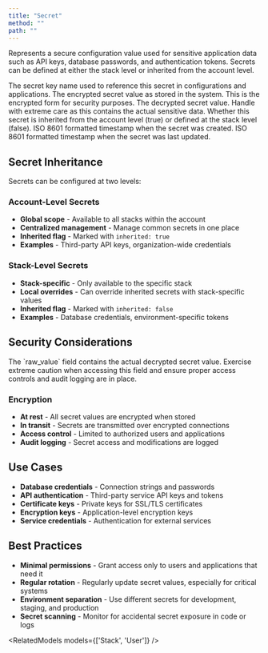 ```yaml
---
title: "Secret"
method: ""
path: ""
---
```


Represents a secure configuration value used for sensitive application data such as API keys, database passwords, and authentication tokens. Secrets can be defined at either the stack level or inherited from the account level.

<Model>
<ModelProperty name="key" type="string">
The secret key name used to reference this secret in configurations and applications.
</ModelProperty>

<ModelProperty name="value" type="string">
The encrypted secret value as stored in the system. This is the encrypted form for security purposes.
</ModelProperty>

<ModelProperty name="raw_value" type="string">
The decrypted secret value. Handle with extreme care as this contains the actual sensitive data.
</ModelProperty>

<ModelProperty name="inherited" type="boolean">
Whether this secret is inherited from the account level (true) or defined at the stack level (false).
</ModelProperty>

<ModelProperty name="created_at_iso" type="string">
ISO 8601 formatted timestamp when the secret was created.
</ModelProperty>

<ModelProperty name="updated_at_iso" type="string">
ISO 8601 formatted timestamp when the secret was last updated.
</ModelProperty>
</Model>

## Secret Inheritance

Secrets can be configured at two levels:

### Account-Level Secrets
- **Global scope** - Available to all stacks within the account
- **Centralized management** - Manage common secrets in one place
- **Inherited flag** - Marked with `inherited: true`
- **Examples** - Third-party API keys, organization-wide credentials

### Stack-Level Secrets
- **Stack-specific** - Only available to the specific stack
- **Local overrides** - Can override inherited secrets with stack-specific values
- **Inherited flag** - Marked with `inherited: false`
- **Examples** - Database credentials, environment-specific tokens

## Security Considerations

<Callout type="warning" title="Raw Value Security">
The `raw_value` field contains the actual decrypted secret value. Exercise extreme caution when accessing this field and ensure proper access controls and audit logging are in place.
</Callout>

### Encryption
- **At rest** - All secret values are encrypted when stored
- **In transit** - Secrets are transmitted over encrypted connections
- **Access control** - Limited to authorized users and applications
- **Audit logging** - Secret access and modifications are logged

## Use Cases

- **Database credentials** - Connection strings and passwords
- **API authentication** - Third-party service API keys and tokens
- **Certificate keys** - Private keys for SSL/TLS certificates
- **Encryption keys** - Application-level encryption keys
- **Service credentials** - Authentication for external services

## Best Practices

- **Minimal permissions** - Grant access only to users and applications that need it
- **Regular rotation** - Regularly update secret values, especially for critical systems
- **Environment separation** - Use different secrets for development, staging, and production
- **Secret scanning** - Monitor for accidental secret exposure in code or logs

<RelatedModels models={['Stack', 'User']} />